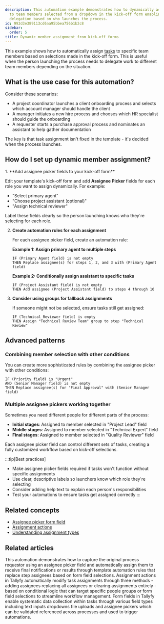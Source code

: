 ```yaml
---
description: This automation example demonstrates how to dynamically assign tasks
  to team members selected from a dropdown in the kick-off form enabling flexible
  delegation based on who launches the process.
id: 992d3e389113cd6aa95bbea756b1b2c8
sidebar:
  order: 5
title: Dynamic member assignment from kick-off forms
---
```



This example shows how to automatically assign [tasks](/products/pro/tracking-and-tasks/tasks/) to specific team members based on selections made in the kick-off form. This is useful when the person launching the process needs to delegate work to different team members depending on the situation.

## What is the use case for this automation?

Consider these scenarios:

- A project coordinator launches a client onboarding process and selects which account manager should handle the client
- A manager initiates a new hire process and chooses which HR specialist should guide the onboarding
- A requester starts a purchase approval process and nominates an assistant to help gather documentation

The key is that task assignment isn't fixed in the template - it's decided when the process launches.

## How do I set up dynamic member assignment?

<Steps>
1. **Add assignee picker fields to your kick-off form**
   
   Edit your template's kick-off form and add **Assignee Picker** fields for each role you want to assign dynamically. For example:
   - "Select primary agent"
   - "Choose project assistant (optional)"
   - "Assign technical reviewer"
   
   Label these fields clearly so the person launching knows who they're selecting for each role.

2. **Create automation rules for each assignment**
   
   For each assignee picker field, create an automation rule:
   
   **Example 1: Assign primary agent to multiple steps**
   ```
   IF (Primary Agent field) is not empty
   THEN Replace assignee(s) for steps 1, 2, and 3 with (Primary Agent field)
   ```
   
   **Example 2: Conditionally assign assistant to specific tasks**
   ```
   IF (Project Assistant field) is not empty
   THEN Add assignee (Project Assistant field) to steps 4 through 10
   ```

3. **Consider using groups for fallback assignments**
   
   If someone might not be selected, ensure tasks still get assigned:
   ```
   IF (Technical Reviewer field) is empty
   THEN Assign "Technical Review Team" group to step "Technical Review"
   ```
</Steps>

## Advanced patterns

### Combining member selection with other conditions

You can create more sophisticated rules by combining the assignee picker with other conditions:

```
IF (Priority field) is "Urgent" 
AND (Senior Manager field) is not empty
THEN Replace assignee(s) for "Final Approval" with (Senior Manager field)
```

### Multiple assignee pickers working together

Sometimes you need different people for different parts of the process:

- **Initial stages**: Assigned to member selected in "Project Lead" field
- **Middle stages**: Assigned to member selected in "Technical Expert" field  
- **Final stages**: Assigned to member selected in "Quality Reviewer" field

Each assignee picker field can control different sets of tasks, creating a fully customized workflow based on kick-off selections.

:::tip[Best practices]
- Make assignee picker fields required if tasks won't function without specific assignments
- Use clear, descriptive labels so launchers know which role they're selecting
- Consider adding help text to explain each person's responsibilities
- Test your automations to ensure tasks get assigned correctly
:::

## Related concepts

- [Assignee picker form field](/products/pro/tracking-and-tasks/tasks/what-are-form-fields-in-tallyfy/#assignee-picker)
- [Assignment actions](/products/pro/documenting/templates/automations/actions/asignment-actions/)
- [Understanding assignment types](/products/pro/documenting/templates/edit-templates/understanding-assignment-types/)


## Related articles
<CardGrid>
<LinkTitleCard header="<b>Examples > Automatically assign a step to the original process requestor</b>" href="/products/pro/documenting/templates/automations/examples/assign-step-to-requestor/" > This automation demonstrates how to capture the original process requestor using an assignee picker field and automatically assign them to receive final notifications or results through template automation rules that replace step assignees based on form field selections. </LinkTitleCard>
<LinkTitleCard header="<b>Actions > Automate task assignments</b>" href="/products/pro/documenting/templates/automations/actions/asignment-actions/" > Assignment actions in Tallyfy automatically modify task assignments through three methods - adding assignees replacing all assignees or clearing assignments entirely - based on conditional logic that can target specific people groups or form field selections to streamline workflow management. </LinkTitleCard>
<LinkTitleCard header="<b>Tasks > What are form fields in Tallyfy?</b>" href="/products/pro/tracking-and-tasks/tasks/what-are-form-fields-in-tallyfy/" > Form fields in Tallyfy enable systematic data collection within tasks through various field types including text inputs dropdowns file uploads and assignee pickers which can be validated referenced across processes and used to trigger automations. </LinkTitleCard>
</CardGrid>